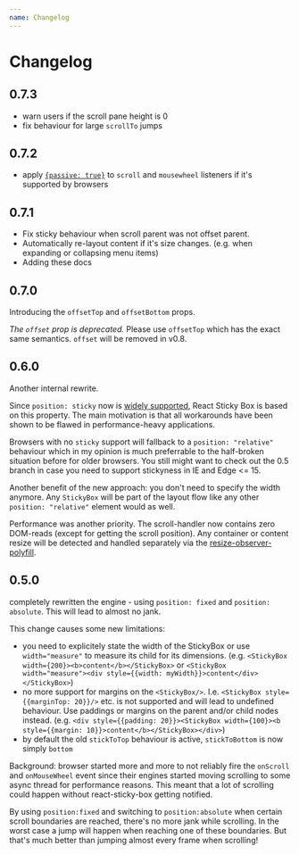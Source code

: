 ```yaml
---
name: Changelog
---
```


# Changelog

## 0.7.3

- warn users if the scroll pane height is 0
- fix behaviour for large `scrollTo` jumps

## 0.7.2

- apply [`{passive: true}`](https://developer.mozilla.org/en-US/docs/Web/API/EventTarget/addEventListener#Improving_scrolling_performance_with_passive_listeners) to `scroll` and `mousewheel` listeners if it's supported by browsers

## 0.7.1

- Fix sticky behaviour when scroll parent was not offset parent.
- Automatically re-layout content if it's size changes. (e.g. when expanding or collapsing menu items)
- Adding these docs

## 0.7.0

Introducing the `offsetTop` and `offsetBottom` props.

*The `offset` prop is deprecated.* Please use `offsetTop` which has the exact same semantics. `offset` will be removed in v0.8.

## 0.6.0

Another internal rewrite.

Since `position: sticky` now is [widely supported](https://caniuse.com/#feat=css-sticky), React Sticky Box is based on this property. The main motivation is that all workarounds have been shown to be flawed in performance-heavy applications.

Browsers with no `sticky` support will fallback to a `position: "relative"` behaviour which in my opinion is much preferrable to the half-broken situation before for older browsers. You still might want to check out the 0.5 branch in case you need to support stickyness in IE and Edge <= 15.

Another benefit of the new approach: you don't need to specify the width anymore. Any `StickyBox` will be part of the layout flow like any other `position: "relative"` element would as well.

Performance was another priority. The scroll-handler now contains zero DOM-reads (except for getting the scroll position). Any container or content resize will be detected and handled separately via the [resize-observer-polyfill](https://github.com/que-etc/resize-observer-polyfill).


## 0.5.0

completely rewritten the engine - using `position: fixed` and `position: absolute`. This will lead to almost no jank.

This change causes some new limitations:

- you need to explicitely state the width of the StickyBox or use `width="measure"` to measure its child for its dimensions. (e.g. `<StickyBox width={200}><b>content</b></StickyBox>` or `<StickyBox width="measure"><div style={{width: myWidth}}>content</div></StickyBox>`)
- no more support for margins on the `<StickyBox/>`. I.e. `<StickyBox style={{marginTop: 20}}/>` etc. is not supported and will lead to undefined behaviour. Use paddings or margins on the parent and/or child nodes instead. (e.g. `<div style={{padding: 20}}><StickyBox width={100}><b style={{margin: 10}}>content</b></StickyBox></div>`)
- by default the old `stickToTop` behaviour is active, `stickToBottom` is now simply `bottom`

Background: browser started more and more to not reliably fire the `onScroll` and `onMouseWheel` event since their engines started moving scrolling to some async thread for performance reasons. This meant that a lot of scrolling could happen without react-sticky-box getting notified.

By using `position:fixed` and switching to `position:absolute` when certain scroll boundaries are reached, there's no more jank while scrolling. In the worst case a jump will happen when reaching one of these boundaries. But that's much better than jumping almost every frame when scrolling!
